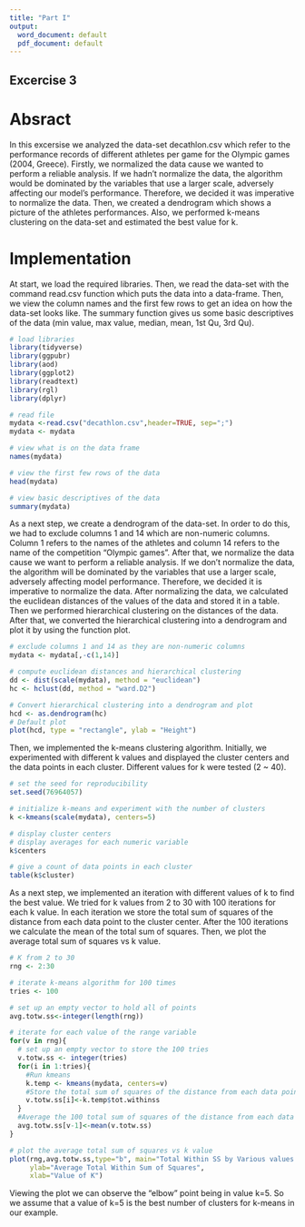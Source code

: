 ```yaml
---
title: "Part I"
output:
  word_document: default
  pdf_document: default
---
```


## Excercise 3

# Absract
In this excersise we analyzed the data-set decathlon.csv which refer to the performance records of different athletes per game for the Olympic games (2004, Greece). Firstly, we normalized the data cause we wanted to perform a reliable analysis. If we hadn't normalize the data, the algorithm would be dominated by the variables that use a larger scale, adversely affecting our model's performance. Therefore, we decided it was imperative to normalize the data. Then, we created a dendrogram which shows a picture of the athletes performances. Also, we performed k-means clustering on the data-set and estimated the best value for k.

# Implementation
At start, we load the required libraries. Then, we read the data-set with the command read.csv function which puts the data into a data-frame. Then, we view the column names and the first few rows to get an idea on how the data-set looks like. The summary function gives us some basic descriptives of the data (min value, max value, median, mean, 1st Qu, 3rd Qu).

```r
# load libraries
library(tidyverse)
library(ggpubr)
library(aod)
library(ggplot2)
library(readtext)
library(rgl)
library(dplyr)

# read file
mydata <-read.csv("decathlon.csv",header=TRUE, sep=";")
mydata <- mydata

# view what is on the data frame
names(mydata)

# view the first few rows of the data
head(mydata)

# view basic descriptives of the data
summary(mydata)
```

As a next step, we create a dendrogram of the data-set. In order to do this, we had to exclude columns 1 and 14 which are non-numeric columns. Column 1 refers to the names of the athletes and column 14 refers to the name of the competition "Olympic games". After that, we normalize the data cause we want to perform a reliable analysis. If we don't normalize the data, the algorithm will be dominated by the variables that use a larger scale, adversely affecting model performance. Therefore, we decided it is imperative to normalize the data. After normalizing the data, we calculated the euclidean distances of the values of the data and stored it in a table. Then we performed hierarchical clustering on the distances of the data. After that, we converted the hierarchical clustering into a dendrogram and plot it by using the function plot.

```r
# exclude columns 1 and 14 as they are non-numeric columns
mydata <- mydata[,-c(1,14)]

# compute euclidean distances and hierarchical clustering
dd <- dist(scale(mydata), method = "euclidean")
hc <- hclust(dd, method = "ward.D2")

# Convert hierarchical clustering into a dendrogram and plot
hcd <- as.dendrogram(hc)
# Default plot
plot(hcd, type = "rectangle", ylab = "Height")
```

Then, we implemented the k-means clustering algorithm. Initially, we experimented with different k values and displayed the cluster centers and the data points in each cluster. Different values for k were tested (2 ~ 40).

```r
# set the seed for reproducibility
set.seed(76964057)

# initialize k-means and experiment with the number of clusters
k <-kmeans(scale(mydata), centers=5)

# display cluster centers
# display averages for each numeric variable
k$centers

# give a count of data points in each cluster
table(k$cluster)
```

As a next step, we implemented an iteration with different values of k to find the best value. We tried for k values from 2 to 30 with 100 iterations for each k value. In each iteration we store the total sum of squares of the distance from each data point to the cluster center. After the 100 iterations we calculate the mean of the total sum of squares. Then, we plot the average total sum of squares vs k value.

```r
# K from 2 to 30
rng <- 2:30

# iterate k-means algorithm for 100 times
tries <- 100

# set up an empty vector to hold all of points
avg.totw.ss<-integer(length(rng))

# iterate for each value of the range variable
for(v in rng){
  # set up an empty vector to store the 100 tries
  v.totw.ss <- integer(tries)
  for(i in 1:tries){
    #Run kmeans
    k.temp <- kmeans(mydata, centers=v)
    #Store the total sum of squares of the distance from each data point to the cluster center
    v.totw.ss[i]<-k.temp$tot.withinss
  }
  #Average the 100 total sum of squares of the distance from each data point to the cluster center
  avg.totw.ss[v-1]<-mean(v.totw.ss) 
}

# plot the average total sum of squares vs k value
plot(rng,avg.totw.ss,type="b", main="Total Within SS by Various values of K",
     ylab="Average Total Within Sum of Squares",
     xlab="Value of K")
```

Viewing the plot we can observe the "elbow" point being in value k=5. So we assume that a value of k=5 is the best number of clusters for k-means in our example.